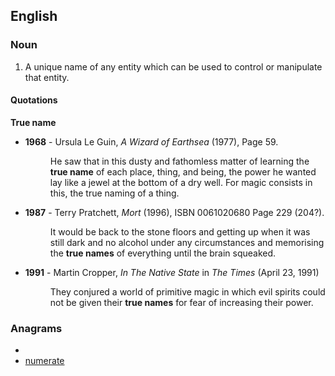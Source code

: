==English==

===Noun===
{{en-noun|sg=[[true]] [[name]]}}

# {{fantasy}} A unique name of any entity which can be used to control or manipulate that entity.

====Quotations====
'''True name'''
*'''1968''' - Ursula Le Guin, ''A Wizard of Earthsea'' (1977), Page 59.
*:He saw that in this dusty and fathomless matter of learning the '''true name''' of each place, thing, and being, the power he wanted lay like a jewel at the bottom of a dry well. For magic consists in this, the true naming of a thing.
*'''1987''' - Terry Pratchett, ''Mort'' (1996), ISBN 0061020680 Page 229 (204?).
*:It would be back to the stone floors and getting up when it was still dark and no alcohol under any circumstances and memorising the '''true names''' of everything until the brain squeaked.
*'''1991''' - Martin Cropper, ''In The Native State'' in ''The Times'' (April 23, 1991)
*:They conjured a world of primitive magic in which evil spirits could not be given their '''true names''' for fear of increasing their power.

===Anagrams===
* {{alphagram|aeemnrtu}}
* [[numerate#English|numerate]]